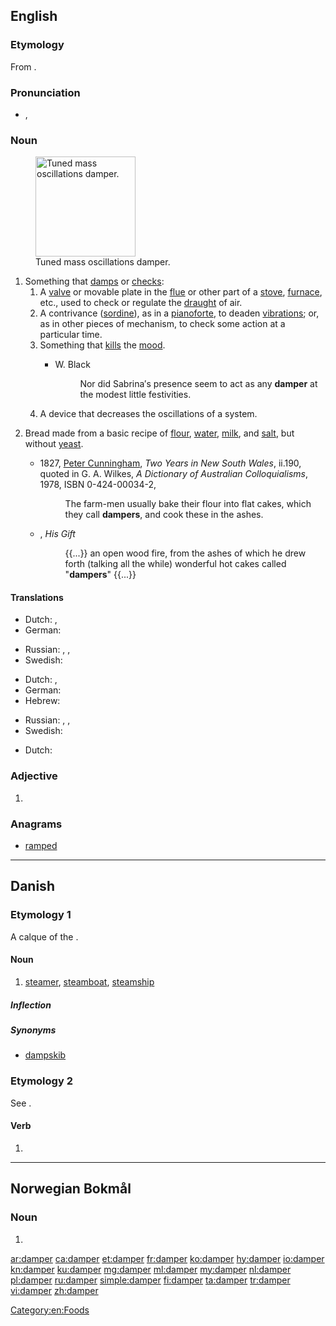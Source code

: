==English==
{{wikipedia|dab=Damper}}

===Etymology===
From {{suffix|damp|er|lang=en}}.

===Pronunciation===
* {{a|US}} {{enPR|dămp′ər}}, {{IPA|/ˈdæmpɚ/|lang=en}}

===Noun===
{{en-noun}}
[[File:Tuned mass damper.gif|thumb|160px|Tuned mass oscillations damper.]]
# Something that [[damp]]s or [[check]]s:
## A [[valve]] or movable plate in the [[flue]] or other part of a [[stove]], [[furnace]], etc., used to check or regulate the [[draught]] of air.
## A contrivance ([[sordine]]), as in a [[pianoforte]], to deaden [[vibration]]s; or, as in other pieces of mechanism, to check some action at a particular time.
## Something that [[kill]]s the [[mood]].
##* {{rfdate}} W. Black
##*: Nor did Sabrina′s presence seem to act as any '''damper''' at the modest little festivities.
## A device that decreases the oscillations of a system.
# {{context|chiefly|Australia|lang=en}} Bread made from a basic recipe of [[flour]], [[water]], [[milk]], and [[salt]], but without [[yeast]].
#* 1827, [[w:Peter Cunningham|Peter Cunningham]], ''Two Years in New South Wales'', ii.190, quoted in G. A. Wilkes, ''A Dictionary of Australian Colloquialisms'', 1978, ISBN 0-424-00034-2,
#*: The farm-men usually bake their flour into flat cakes, which they call '''dampers''', and cook these in the ashes.
#* {{w|Rudyard Kipling}}, ''His Gift''
#*: {{...}} an open wood fire, from the ashes of which he drew forth (talking all the while) wonderful hot cakes called "'''dampers'''" {{...}}

====Translations====
{{trans-top|valve or movable plate used to regulate flow of air}}
* Dutch: {{t+|nl|dampkap|f}}, {{t+|nl|afzuigkap|f}}
* German: {{t|de|Luftklappe|f}}
{{trans-mid}}
* Russian: {{t|ru|регуля́тор тя́ги|m}}, {{t|ru|дымова́я засло́нка|f}}, {{t+|ru|вью́шка|f}}
* Swedish: {{t+|sv|spjäll|n}}
{{trans-bottom}}
{{trans-top|contrivance to deaden vibrations}}
* Dutch: , {{t+|nl|demper|m}}
* German: {{t+|de|Dämpfer|m}}
* Hebrew: {{t|he|מרסן|m|tr=merasén|sc=Hebr}}
{{trans-mid}}
* Russian: {{t+|ru|де́мпфер|f|tr=dɛ́mpfer}}, {{t+|ru|амортизатор|sc=Cyrl}}, {{t+|ru|гаситель|alt=гаситель колебаний|sc=Cyrl}}
* Swedish: {{t+|sv|dämpare}}
{{trans-bottom}}
{{trans-top|thing that kills the mood}}
* Dutch: {{t|nl|domper|m}}
{{trans-mid}}
{{trans-bottom}}

===Adjective===
{{head|en|adjective comparative form}}

# {{en-comparative of|damp}}

===Anagrams===
* [[ramped#English|ramped]]

[[Category:en:Foods]]

----

==Danish==

===Etymology 1===
A calque of the {{etyl|en|da}} {{term|steamer|lang=en}}.

====Noun====
{{da-noun|en|e}}

# [[steamer]], [[steamboat]], [[steamship]]

=====Inflection=====
{{da-noun-infl|en|e|ne}}

=====Synonyms=====
* [[dampskib]]

===Etymology 2===
See {{l|da|dampe}}.

====Verb====
{{head|da|verb form}}

# {{present tense of|dampe|lang=da}}

----

==Norwegian Bokmål==

===Noun===
{{head|nb|noun form|g=m}}

# {{inflection of|damp||indefinite|p|lang=nb}}

[[ar:damper]]
[[ca:damper]]
[[et:damper]]
[[fr:damper]]
[[ko:damper]]
[[hy:damper]]
[[io:damper]]
[[kn:damper]]
[[ku:damper]]
[[mg:damper]]
[[ml:damper]]
[[my:damper]]
[[nl:damper]]
[[pl:damper]]
[[ru:damper]]
[[simple:damper]]
[[fi:damper]]
[[ta:damper]]
[[tr:damper]]
[[vi:damper]]
[[zh:damper]]